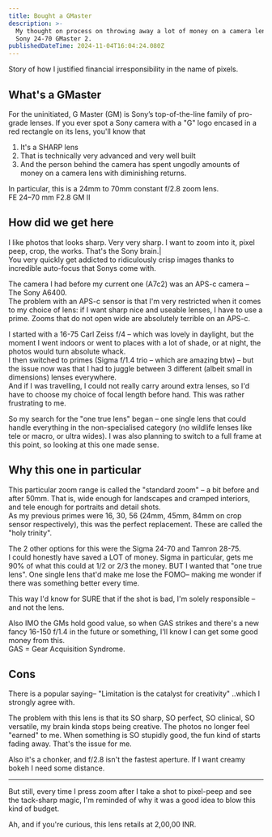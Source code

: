 ```yaml
---
title: Bought a GMaster
description: >-
  My thought on process on throwing away a lot of money on a camera lens. The
  Sony 24-70 GMaster 2.
publishedDateTime: 2024-11-04T16:04:24.080Z
---
```


Story of how I justified financial irresponsibility in the name of pixels.

## What's a GMaster

For the uninitiated, G Master (GM) is Sony’s top-of-the-line family of pro-grade lenses. If you ever spot a Sony camera with a "G" logo encased in a red rectangle on its lens, you'll know that

1. It's a SHARP lens
2. That is technically very advanced and very well built 
3. And the person behind the camera has spent ungodly amounts of money on a camera lens with diminishing returns.

In particular, this is a 24mm to 70mm constant f/2.8 zoom lens.\
FE 24–70 mm F2.8 GM II

## How did we get here

I like photos that looks sharp. Very very sharp. I want to zoom into it, pixel peep, crop, the works. That's the Sony brain.|\
You very quickly get addicted to ridiculously crisp images thanks to incredible auto-focus that Sonys come with.

The camera I had before my current one (A7c2) was an APS-c camera – The Sony A6400.\
The problem with an APS-c sensor is that I'm very restricted when it comes to my choice of lens: if I want sharp nice and useable lenses, I have to use a prime. Zooms that do not open wide are absolutely terrible on an APS-c.

I started with a 16-75 Carl Zeiss f/4 – which was lovely in daylight, but the moment I went indoors or went to places with a lot of shade, or at night, the photos would turn absolute whack.\
I then switched to primes (Sigma f/1.4 trio – which are amazing btw) – but the issue now was that I had to juggle between 3 different (albeit small in dimensions) lenses everywhere.\
And if I was travelling, I could not really carry around extra lenses, so I'd have to choose my choice of focal length before hand. This was rather frustrating to me.

So my search for the "one true lens" began – one single lens that could handle everything in the non-specialised category (no wildlife lenses like tele or macro, or ultra wides). I was also planning to switch to a full frame at this point, so looking at this one made sense.

## Why this one in particular

This particular zoom range is called the "standard zoom" – a bit before and after 50mm. That is, wide enough for landscapes and cramped interiors, and tele enough for portraits and detail shots. \
As my previous primes were 16, 30, 56 (24mm, 45mm, 84mm on crop sensor respectively), this was the perfect replacement. These are called the "holy trinity".

The 2 other options for this were the Sigma 24-70 and Tamron 28-75. \
I could honestly have saved a LOT of money. Sigma in particular, gets me 90% of what this could at 1/2 or 2/3 the money. BUT I wanted that "one true lens". One single lens that'd make me lose the FOMO– making me wonder if there was something better every time.

This way I'd know for SURE that if the shot is bad, I'm solely responsible – and not the lens.

Also IMO the GMs hold good value, so when GAS strikes and there's a new fancy 16-150 f/1.4 in the future or something, I'll know I can get some good money from this.\
GAS = Gear Acquisition Syndrome.

## Cons

There is a popular saying– "Limitation is the catalyst for creativity" ..which I strongly agree with.

The problem with this lens is that its SO sharp, SO perfect, SO clinical, SO versatile, my brain kinda stops being creative. The photos no longer feel "earned" to me. When something is SO stupidly good, the fun kind of starts fading away. That's the issue for me.

Also it's a chonker, and f/2.8 isn't the fastest aperture. If I want creamy bokeh I need some distance.

***

But still, every time I press zoom after I take a shot to pixel-peep and see the tack-sharp magic, I'm reminded of why it was a good idea to blow this kind of budget.

Ah, and if you're curious, this lens retails at 2,00,00 INR.
